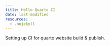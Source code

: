 ```yaml
---
title: Hello Quarto CI
date: last-modified
resources:
  - .nojekyll
---
```

Setting up CI for quarto website build & publish.
